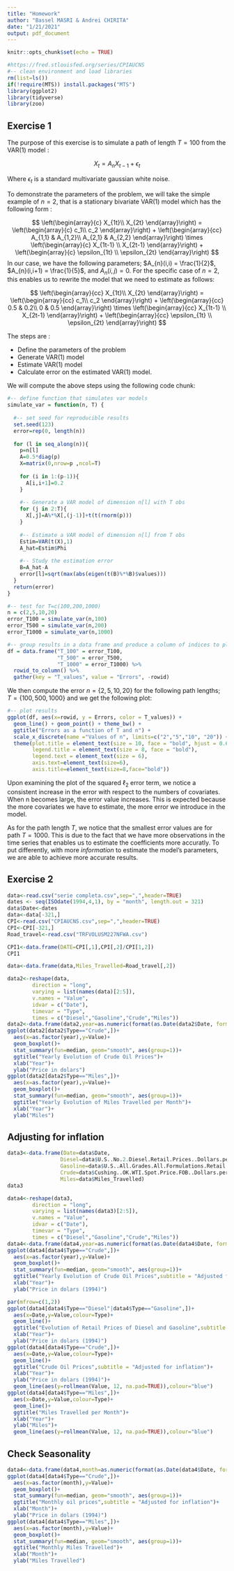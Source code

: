 ```yaml
---
title: "Homework"
author: "Bassel MASRI & Andrei CHIRITA"
date: "1/21/2021"
output: pdf_document
---
```


```r
knitr::opts_chunk$set(echo = TRUE)
```

```r
#https://fred.stlouisfed.org/series/CPIAUCNS
#-- clean environment and load libraries
rm(list=ls())
if(!require(MTS)) install.packages("MTS")
library(ggplot2)
library(tidyverse)
library(zoo)
```

## Exercise 1

The purpose of this exercise is to simulate a path of length $T = 100$ from the VAR(1) model : 

$$
X_t = A_n X_{t-1} + \epsilon_t
$$

Where $\epsilon_t$ is a standard multivariate gaussian white noise.

To demonstrate the parameters of the problem, we will take the simple example of $n=2$, that is a stationary bivariate VAR(1) model which has the following form :

$$
\left(\begin{array}{c} 
X_{1t}\\ 
X_{2t}
\end{array}\right)
= 
\left(\begin{array}{c} 
c_1\\ 
c_2
\end{array}\right)
+
\left(\begin{array}{cc} 
A_{1,1} & A_{1,2}\\ 
A_{2,1} & A_{2,2}
\end{array}\right)
\times
\left(\begin{array}{c} 
X_{1t-1} \\ 
X_{2t-1}
\end{array}\right)
+
\left(\begin{array}{c} 
\epsilon_{1t} \\ 
\epsilon_{2t}
\end{array}\right)
$$ 
In our case, we have the following parameters; $A_{n}(i,i) = \frac{1}{2}$, $A_{n}(i,i+1) = \frac{1}{5}$, and $A_{n}(i,j) = 0$. For the specific case of $n=2$, this enables us to rewrite the model that we need to estimate as follows:

$$
\left(\begin{array}{cc} 
X_{1t}\\ 
X_{2t}
\end{array}\right)
= 
\left(\begin{array}{cc} 
c_1\\ 
c_2
\end{array}\right)
+
\left(\begin{array}{cc} 
0.5 & 0.2\\ 
0 & 0.5
\end{array}\right)
\times
\left(\begin{array}{cc} 
X_{1t-1} \\ 
X_{2t-1}
\end{array}\right)
+
\left(\begin{array}{cc} 
\epsilon_{1t} \\ 
\epsilon_{2t}
\end{array}\right)
$$ 

The steps are :

* Define the parameters of the problem
* Generate VAR(1) model
* Estimate VAR(1) model
* Calculate error on the estimated VAR(1) model.

We will compute the above steps using the following code chunk:

```r
#-- define function that simulates var models
simulate_var = function(n, T) {
  
  #-- set seed for reproducible results
  set.seed(123)
  error=rep(0, length(n))
  
  for (l in seq_along(n)){
    p=n[l]
    A=0.5*diag(p)
    X=matrix(0,nrow=p ,ncol=T)
    
    for (i in 1:(p-1)){
      A[i,i+1]=0.2
    }
    
    #-- Generate a VAR model of dimension n[l] with T obs
    for (j in 2:T){
      X[,j]=A%*%X[,(j-1)]+t(t(rnorm(p)))
    }
    
    #-- Estimate a VAR model of dimension n[l] from T obs
    Estim=VAR(t(X),1)
    A_hat=Estim$Phi
    
    #-- Study the estimation error
    B=A_hat-A
    error[l]=sqrt(max(abs(eigen(t(B)%*%B)$values)))
  }
  return(error)
}
```

```r
#-- test for T=c(100,200,1000)
n = c(2,5,10,20)
error_T100 = simulate_var(n,100)
error_T500 = simulate_var(n,200)
error_T1000 = simulate_var(n,1000)
```

```r
#-- group results in a data frame and produce a column of indices to plot against
df = data.frame("T_100" = error_T100, 
                "T_500" = error_T500, 
                "T_1000" = error_T1000) %>% 
  rowid_to_column() %>%
  gather(key = "T_values", value = "Errors", -rowid)
```

We then compute the error $n=\{2,5,10,20\}$ for the following path lengths; $T=\{100,500,1000\}$ and we get the following plot: 

```r
#-- plot results
ggplot(df, aes(x=rowid, y = Errors, color = T_values)) + 
  geom_line() + geom_point() + theme_bw() + 
  ggtitle("Errors as a function of T and n") + 
  scale_x_discrete(name ="Values of n", limits=c("2","5","10", "20")) +
  theme(plot.title = element_text(size = 10, face = "bold", hjust = 0.6), 
        legend.title = element_text(size = 8, face = "bold"),
        legend.text = element_text(size = 6),
        axis.text=element_text(size=6),
        axis.title=element_text(size=8,face="bold"))
```

Upon examining the plot of the squared $\ell_2$ error term, we notice a consistent increase in the error with respect to the numbers of covariates. When n becomes large, the error value increases. This is expected because the more covariates we have to estimate, the more error we introduce in the model. 

As for the path length $T$, we notice that the smallest error values are for path $T=1000$. This is due to the fact that we have more observations in the time series that enables us to estimate the coefficients more accuratly. To put differently, with more *information* to estimate the model's parameters, we are able to achieve more accurate results.

\newpage

## Exercise 2 

```r
data<-read.csv("serie completa.csv",sep=",",header=TRUE)
dates <- seq(ISOdate(1994,4,1), by = "month", length.out = 321)
data$Date<-dates
data<-data[-321,]
CPI<-read.csv("CPIAUCNS.csv",sep=",",header=TRUE)
CPI<-CPI[-321,]
Road_travel<-read.csv("TRFVOLUSM227NFWA.csv")
```
```r
CPI1<-data.frame(DATE=CPI[,1],CPI[,2]/CPI[1,2])
CPI1
```
```r
data<-data.frame(data,Miles_Travelled=Road_travel[,2])
```
```r
data2<-reshape(data, 
        direction = "long",
        varying = list(names(data)[2:5]),
        v.names = "Value",
        idvar = c("Date"),
        timevar = "Type",
        times = c("Diesel","Gasoline","Crude","Miles"))
data2<-data.frame(data2,year=as.numeric(format(as.Date(data2$Date, format="%d/%m/%Y"),"%Y")))
ggplot(data2[data2$Type=="Crude",])+
  aes(x=as.factor(year),y=Value)+
  geom_boxplot()+
  stat_summary(fun=median, geom="smooth", aes(group=1))+
  ggtitle("Yearly Evolution of Crude Oil Prices")+
  xlab("Year")+
  ylab("Price in dolars")
ggplot(data2[data2$Type=="Miles",])+
  aes(x=as.factor(year),y=Value)+
  geom_boxplot()+
  stat_summary(fun=median, geom="smooth", aes(group=1))+
  ggtitle("Yearly Evolution of Miles Travelled per Month")+
  xlab("Year")+
  ylab("Miles")
```

## Adjusting for inflation
```r
data3<-data.frame(Date=data$Date,
                 Diesel=data$U.S..No.2.Diesel.Retail.Prices..Dollars.per.Gallon./CPI1[,2],
                 Gasoline=data$U.S..All.Grades.All.Formulations.Retail.Gasoline.Prices..Dollars.per.Gallon./CPI1[,2],
                 Crude=data$Cushing..OK.WTI.Spot.Price.FOB..Dollars.per.Barrel./CPI1[,2],
                 Miles=data$Miles_Travelled)
data3
```
```r
data4<-reshape(data3, 
        direction = "long",
        varying = list(names(data3)[2:5]),
        v.names = "Value",
        idvar = c("Date"),
        timevar = "Type",
        times = c("Diesel","Gasoline","Crude","Miles"))
data4<-data.frame(data4,year=as.numeric(format(as.Date(data4$Date, format="%d/%m/%Y"),"%Y")))
ggplot(data4[data4$Type=="Crude",])+
  aes(x=as.factor(year),y=Value)+
  geom_boxplot()+
  stat_summary(fun=median, geom="smooth", aes(group=1))+
  ggtitle("Yearly Evolution of Crude Oil Prices",subtitle = "Adjusted for inflation")+
  xlab("Year")+
  ylab("Price in dolars (1994)")
```
```r
par(mfrow=c(1,2))
ggplot(data4[data4$Type=="Diesel"|data4$Type=="Gasoline",])+
  aes(x=Date,y=Value,colour=Type)+
  geom_line()+
  ggtitle("Evolution of Retail Prices of Diesel and Gasoline",subtitle = "Adjusted for inflation")+
  xlab("Year")+
  ylab("Price in dolars (1994)")
ggplot(data4[data4$Type=="Crude",])+
  aes(x=Date,y=Value,colour=Type)+
  geom_line()+
  ggtitle("Crude Oil Prices",subtitle = "Adjusted for inflation")+
  xlab("Year")+
  ylab("Price in dolars (1994)")+
  geom_line(aes(y=rollmean(Value, 12, na.pad=TRUE)),colour="blue")
ggplot(data4[data4$Type=="Miles",])+
  aes(x=Date,y=Value,colour=Type)+
  geom_line()+
  ggtitle("Miles Travelled per Month")+
  xlab("Year")+
  ylab("Miles")+
  geom_line(aes(y=rollmean(Value, 12, na.pad=TRUE)),colour="blue")
```

## Check Seasonality

```r
data4<-data.frame(data4,month=as.numeric(format(as.Date(data4$Date, format="%d/%m/%Y"),"%m")))
ggplot(data4[data4$Type=="Crude",])+
  aes(x=as.factor(month),y=Value)+
  geom_boxplot()+
  stat_summary(fun=median, geom="smooth", aes(group=1))+
  ggtitle("Monthly oil prices",subtitle = "Adjusted for inflation")+
  xlab("Month")+
  ylab("Price in dolars (1994)")
ggplot(data4[data4$Type=="Miles",])+
  aes(x=as.factor(month),y=Value)+
  geom_boxplot()+
  stat_summary(fun=median, geom="smooth", aes(group=1))+
  ggtitle("Monthly Miles Travelled")+
  xlab("Month")+
  ylab("Miles Travelled")
```